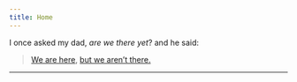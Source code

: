 ```yaml
---
title: Home
---
```



I once asked my dad, *are we there yet*? and he said: 

> [We are here](https://www.youtube.com/watch?v=D87SnJHxfS4), [but we aren't there.](https://www.youtube.com/watch?v=X8aWBcPVPMo)


---